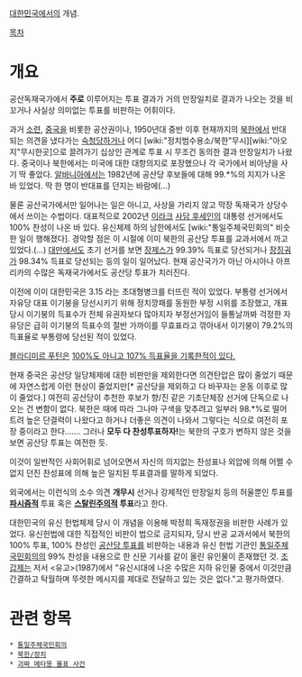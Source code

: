 [[대한민국]]에서의 개념.

[[목차]]

= 개요 =

공산독재국가에서 '''주로''' 이루어지는 투표 결과가 거의 만장일치로 결과가 나오는 것을 비꼬거나 사실상 의미없는 투표를 비판하는 어휘이다. 

과거 [[소련]], [[중국]]을 비롯한 공산권이나, 1950년대 중반 이후 현재까지의 [[북한]]에서 반대되는 의견을 냈다가는 [[숙청]]당하거나 어디 [wiki:"정치범수용소/북한"무시][wiki:"아오지"무시한곳]으로 끌려가기 십상인 관계로 투표 시 무조건 동의한 결과 만장일치가 나왔다. 중국이나 북한에서는 미국에 대한 대항의지로 포장했으나 각 국가에서 비아냥을 사기 딱 좋았다. [[알바니아]]에서는 1982년에 공산당 후보들에 대해 99.*%의 지지가 나온 바 있었다. 딱 한 명이 반대표를 던지는 바람에(...)

물론 공산국가에서만 일어나는 일은 아니고, 사상을 가리지 않고 막장 독재국가 상당수에서 쓰이는 수법이다. 대표적으로 2002년 [[이라크]] [[사담 후세인]]의 대통령 선거에서도 100% 찬성이 나온 바 있다. 유신체제 하의 남한에서도 [wiki:"통일주체국민회의" 비슷한 일이 행해졌다]. 경악할 점은 이 시절에 이미 북한의 공산당 투표를 교과서에서 까고 있었다.(...) [[대만]]에서도 초기 선거를 보면 [[장제스]]가 99.39% 득표로 당선되거나 [[장징궈]]가 98.34% 득표로 당선되는 등의 일이 일어났다. 현재 공산국가가 아닌 아시아나 아프리카의 수많은 독재국가에서도 공산당 투표가 치러진다.

이전에 이미 대한민국은 3.15 라는 초대형병크를 터뜨린 적이 있었다. 부통령 선거에서 자유당 대표 이기붕을 당선시키기 위해 정치깡패를 동원한 부정 시위를 조장했고, 개표당시 이기붕의 득표수가 전체 유권자보다 많아지자 부정선거임이 들통날까봐 걱정한 자유당은 급히 이기붕의 득표수의 절반 가까이를 무효표라고 깎아내서 이기붕이 79.2%의 득표율로 부통령에 당선된 적이 있었다.

[[블라디미르 푸틴]]은 [[2011년 러시아 총선 사태|100%도 아니고 107% 득표율을 기록한적이 있다.]] 

현재 중국은 공산당 일당체제에 대한 비판만을 제외한다면 의견탄압은 많이 줄었기 때문에 자연스럽게 이런 현상이 줄었지만[* 공산당을 제외하고 다 바꾸자는 운동 이후로 많이 줄었다.] 여전히 공산당이 추천한 후보가 향/진 같은 기초단체장 선거에 단독으로 나오는 건 변함이 없다. 북한은 때에 따라 그나마 구색을 맞추려고 일부러 98.*%로 떨어트려 높은 단결력이 나왔다고 하거나 더좋은 의견이 나와서 그렇다는 식으로 여전히 포장 중이라고 한다……. 그러나 '''모두 다 찬성투표하자!'''는 북한의 구호가 변하지 않은 것을 보면 공산당 투표는 여전한 듯. 

이것이 일반적인 사회어휘로 넘어오면서 자신의 의지없는 찬성표나 외압에 의해 어쩔 수 없지 던진 찬성표에 의해 높은 일치된 투표결과를 말하게 되었다.

외국에서는 이런식의 소수 의견 '''개무시''' 선거나 강제적인 만장일치 등의 허울뿐인 투표를 '''[[파시즘]]적''' 투표 혹은 '''[[스탈린주의]]적 투표'''라고 한다.

대한민국의 유신 헌법체제 당시 이 개념을 이용해 박정희 독재정권을 비판한 사례가 있었다. 유신헌법에 대한 직접적인 비판이 법으로 금지되자, 당시 반공 교과서에서 북한의 100% 투표, 100% 찬성인 [[공산당 투표]]를 비판하는 내용과 유신 헌법 기관인 [[통일주체국민회의]]의 99% 찬성을 내용으로 한 신문 기사를 같이 올린 유인물이 존재했던 것. [[조갑제]]는 저서 <유고>(1987)에서 "유신시대에 나온 수많은 지하 유인물 중에서 이것만큼 간결하고 탁월하며 뚜렷한 메시지를 제대로 전달하고 있는 것은 없다."고 평가하였다.

= 관련 항목 =
 * [[통일주체국민회의]]
 * [[북한/정치]]
 * [[괴짜 메타몽 몰표 사건]]
